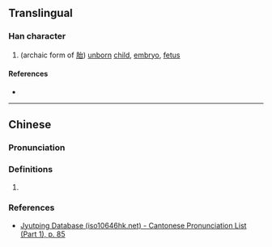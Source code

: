 {{character info}}
==Translingual==

===Han character===
{{Han char|rn=31|rad=囗|as=05|sn=8|four=|canj=WIR|ids=⿴囗台}}

# (archaic form of [[胎]]) [[unborn]] [[child]], [[embryo]], [[fetus]]

====References====
* {{Han ref|kx=0218.041|dkj=04751|dj=0446.060|hdz=10717.160|uh=56FC|ud=22268}}

----

==Chinese==
{{zh-forms}}

===Pronunciation===
{{zh-pron
|m=tāi
|c=toi1
|mc=y
|oc=y
|cat=
}}

===Definitions===
{{zh-hanzi}}

# {{rfdef|zh|sort=囗05}}

===References===
* [http://www.iso10646hk.net/jp/document/download.jsp Jyutping Database (iso10646hk.net) - Cantonese Pronunciation List (Part 1), p. 85]